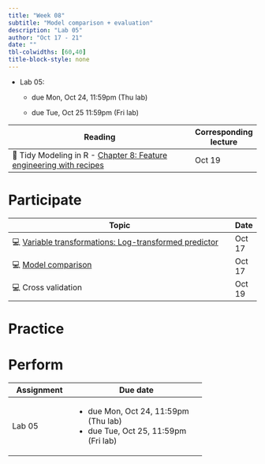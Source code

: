 ```yaml
---
title: "Week 08"
subtitle: "Model comparison + evaluation"
description: "Lab 05"
author: "Oct 17 - 21"
date: ""
tbl-colwidths: [60,40]
title-block-style: none
---
```


::: callout-important
-   Lab 05:
    -   due Mon, Oct 24, 11:59pm (Thu lab)

    -   due Tue, Oct 25 11:59pm (Fri lab)
:::

+----------------------------------------------------------------------------------------------------------+-----------------------+
| Reading                                                                                                  | Corresponding lecture |
+==========================================================================================================+=======================+
| 📖 Tidy Modeling in R - [Chapter 8: Feature engineering with recipes](https://www.tmwr.org/recipes.html) | Oct 19                |
+----------------------------------------------------------------------------------------------------------+-----------------------+

# Participate

| Topic                                                                                          | Date   |
|------------------------------------------------------------------------------------------------|--------|
| 💻 [Variable transformations: Log-transformed predictor](../slides/14-transform-predictor.qmd) | Oct 17 |
| 💻 [Model comparison](../slides/15-model-comparison.qmd)                                       | Oct 17 |
| 💻 Cross validation                                                                            | Oct 19 |

# Practice

# Perform

+--------------+----------------------------------------+
| Assignment   | Due date                               |
+==============+========================================+
| Lab 05       | -   due Mon, Oct 24, 11:59pm (Thu lab) |
|              | -   due Tue, Oct 25, 11:59pm (Fri lab) |
+--------------+----------------------------------------+
